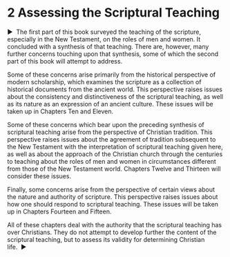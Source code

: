 # 2 Assess&#173;ing the Scrip&#173;tural Teach&#173;ing {-}

<a id="_idParaDest-45"></a><a id="_idTextAnchor419"></a>
<p class="BODY-STYLES_Part-Opening"><span>▶&#160;&#160;</span><span class="Opening-Drop-Words"><span class="No-Ligatures">Th</span>e first part of this book</span> surveyed the teaching of the scripture, especially in the New Testament, on the roles of men and women. It concluded with a synthesis of that teaching. <span class="No-Ligatures">Th</span>ere are, however, many further concerns touching upon that synthesis, some of which the second part of this book will attempt to address.</p>
<p class="BODY-STYLES_Body">Some of these concerns arise primarily from the historical perspective of modern scholarship, which examines the scripture as a collection of historical documents from the ancient world. <span class="No-Ligatures">Th</span>is perspective raises issues about the consistency and distinctiveness of the scriptural teaching, as well as its nature as an expression of an ancient culture. <span class="No-Ligatures">Th</span>ese issues will be taken up in Chapters Ten and Eleven.</p>
<p class="BODY-STYLES_Body">Some of these concerns which bear upon the preceding synthesis of scriptural teaching arise from the perspective of Christian tradition. <span class="No-Ligatures">Th</span>is perspective raises issues about the agreement of tradition subsequent to the New Testament with the interpretation of scriptural teaching given here, as well as about the approach of the Christian church through the centuries to teaching about the roles of men and women in circumstances different from those of the New Testament world. Chapters Twelve and <span class="No-Ligatures">Th</span>irteen will consider these issues.</p>
<p class="BODY-STYLES_Body">Finally, some concerns arise from the perspective of certain views about the nature and authority of scripture. <span class="No-Ligatures">Th</span>is perspective raises issues about how one should respond to scriptural teaching. <span class="No-Ligatures">Th</span>ese issues will be taken up in Chapters Fourteen and Fifteen.</p>
<p class="BODY-STYLES_Body">All of these chapters deal with the authority that the scriptural teaching has over Christians. <span class="No-Ligatures">Th</span>ey do not attempt to develop further the content of the scriptural teaching, but to assess its validity for determining Christian life.&#160;&#160;▶</p>
